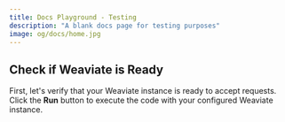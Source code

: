 ```yaml
---
title: Docs Playground - Testing
description: "A blank docs page for testing purposes"
image: og/docs/home.jpg
---
```



## Check if Weaviate is Ready

First, let's verify that your Weaviate instance is ready to accept requests.
Click the **Run** button to execute the code with your configured Weaviate instance.

<Tabs className="code" groupId="languages">
  <TabItem value="py" label="Python">
    <FilteredTextBlock
      text={PyCode}
      startMarker="# InstantiationExample"
      endMarker="# END InstantiationExample"
      language="py"
      title="quickstart_check_readiness.py"
      executable={true}
      editable={true}
    />
  </TabItem>
  <TabItem value="ts" label="JavaScript/TypeScript">
    <FilteredTextBlock
      text={TSCode}
      startMarker="// InstantiationExample"
      endMarker="// END InstantiationExample"
      language="ts"
      title="quickstart_check_readiness.ts"
      executable={true}
      editable={true}
    />
  </TabItem>
  <TabItem value="go" label="Go">
    <FilteredTextBlock
      text={GoCode}
      startMarker="// START InstantiationExample"
      endMarker="// END InstantiationExample"
      language="goraw"
      title="quickstart/1_check_readiness/main.go"
      executable={true}
      editable={true}
    />
  </TabItem>
  <TabItem value="java" label="Java">
    <FilteredTextBlock
      text={JavaCode}
      startMarker="// START InstantiationExample"
      endMarker="// END InstantiationExample"
      language="javaraw"
      title="quickstart/IsReady.java"
      executable={true}
      editable={true}
    />
  </TabItem>
</Tabs>

